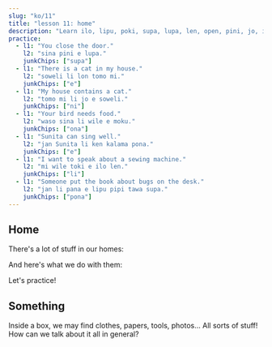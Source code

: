 ```yaml
---
slug: "ko/11"
title: "lesson 11: home"
description: "Learn ilo, lipu, poki, supa, lupa, len, open, pini, jo, ijo!"
practice:
  - l1: "You close the door."
    l2: "sina pini e lupa."
    junkChips: ["supa"]
  - l1: "There is a cat in my house."
    l2: "soweli li lon tomo mi."
    junkChips: ["e"]
  - l1: "My house contains a cat."
    l2: "tomo mi li jo e soweli."
    junkChips: ["ni"]
  - l1: "Your bird needs food."
    l2: "waso sina li wile e moku."
    junkChips: ["ona"]
  - l1: "Sunita can sing well."
    l2: "jan Sunita li ken kalama pona."
    junkChips: ["e"]
  - l1: "I want to speak about a sewing machine."
    l2: "mi wile toki e ilo len."
    junkChips: ["li"]
  - l1: "Someone put the book about bugs on the desk."
    l2: "jan li pana e lipu pipi tawa supa."
    junkChips: ["pona"]
---
```



## Home

There's a lot of stuff in our homes:

<List>
  <Word sl="ilo" m="tool, like a hammer, fork, phone, app" />
  <Word sl="lipu" m="flat thing for 󱥡 sona, like paper, card, book, website" />
  <Word sl="poki" m="container, like a box, drawer, bottle" />
  <Word sl="supa" m="horizontal surface, like a shelf, desk, couch" />
  <Word sl="lupa" m="an opening, like a door, window, hole" />
  <Word sl="len" m="a cover, like clothes, shoes, blanket" />
</List>

And here's what we do with them:

<List>
  <Word sl="open" m="to begin, to open, to turn on" />
  <Word sl="pini" m="to end, to close, to turn off" />
  <Word sl="jo" m="to hold, to contain, to include" />
</List>

Let's practice!

<List>
  <Sentence sl="mi open e lupa." m="I open the door." />
  <Sentence sl="jan li pini e poki moku." m="The person closes the fridge." />
  <Sentence sl="lipu li lon supa lape." m="The book is on the bed." />
  <Sentence sl="poki mi li ken jo e len." m="My drawer may contain clothes." />
  <Sentence sl="ilo mi li wile e wawa." m="My phone requires electricity." />
</List>

## Something

Inside a box, we may find clothes, papers, tools, photos... All sorts of stuff! How can we talk about it all in general?

<List>
  <Word sl="ijo" m="something, thing, stuff" />
  <Sentence sl="poki li jo e ijo." m="The box has stuff." />
  <Sentence sl="jan li sitelen e ijo suwi." m="Someone is drawing something cute." />
  <Sentence sl="mi wile toki e ijo kasi." m="I would like to talk about something related to plants." />
</List>

<Practice exercises={frontmatter.practice} />
